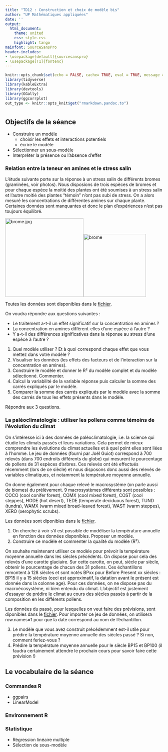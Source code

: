 ---
title: "TD12 : Construction et choix de modèle bis"
author: "UP Mathématiques appliquées"
date: ''
output:
  html_document:
    theme: united
    css: style.css
    highlight: tango
mainfont: SourceSansPro
header-includes:
- \usepackage[default]{sourcesanspro}
- \usepackage[T1]{fontenc}
---
  
  
```{r setup-TD12, include=FALSE}
knitr::opts_chunk$set(echo = FALSE, cache= TRUE, eval = TRUE, message = FALSE, warning = FALSE, results = 'hide', fig.show = 'hide')
library(tidyverse)
library(kableExtra)
library(devtools) 
library(GGally)
library(ggcorrplot)
out_type <- knitr::opts_knit$get("rmarkdown.pandoc.to")
```
# {.tabset .tabset-fade .tabset-pills}

##  Objectifs de la séance  

* Construire un modèle
  + choisir les effets et interactions potentiels 
  + écrire le modèle
* Sélectionner un sous-modèle
* Interpréter la présence ou l'absence d'effet
 

### Relation entre la teneur en amines et le stress salin

L'étude suivante porte sur la réponse à un stress salin de différents bromes (graminées, voir photos). Nous disposions de trois
espèces de bromes et pour chaque espèce la moitié des plantes ont été soumises à un stress salin et l'autre moitié des plantes "témoin" n'ont pas subi de stress. 
On a alors mesuré les concentrations de différentes amines sur chaque plante. Certaines données sont manquantes et donc le plan d'expériences n'est pas toujours équilibré.

<img src="brome.jpg" alt="brome.jpg" width="250"/><img src="Le-brome.jpg" alt="brome" width="200"/>

Toutes les données sont disponibles dans le [fichier](https://r-stat-sc-donnees.github.io/brome.csv).

On voudra répondre aux questions suivantes :

* Le traitement a-t-il un effet significatif sur la concentration en amines ?
* La concentration en amines diffèrent-elles d'une espèce à l'autre ?
* Y a-t-il des différences significatives dans la réponse au stress d'une espèce à l'autre ?

1. Quel modèle utiliser ? Et à quoi correspond chaque effet que vous mettez dans votre modèle ?
2. Visualiser les données (les effets des facteurs et de l'interaction sur la concentration en amines). 
3. Construire le modèle et donner le R² du modèle complet et du modèle sélectionné. Commenter.
4. Calcul la variabilité de la variable réponse puis calculer la somme des carrés expliqués par le modèle.
5. Comparer la somme des carrés expliqués par le modèle avec la somme des carrés de tous les effets présents dans le modèle.

Répondre aux 3 questions.


### La paléoclimatologie : utiliser les pollens comme témoins de l'évolution du climat

On s'intéresse ici à des données de paléoclimatologie, i.e. la science qui étudie les climats passés et leurs variations. Cela permet de mieux comprendre les évolutions du climat actuelles et à quel point elles sont liées à l'homme.
Le jeu de données (fourni par Joël Guiot) correspond à 700 relevés (dans 700 endroits différents du globe) qui mesurent le pourcentage de pollens de 31 espèces d'arbres. 
Ces relevés ont été effectués récemment (lors de ce siècle) et nous disposons donc aussi des relevés de variables climatiques, et notamment la température moyenne annuelle.

On donne également pour chaque relevé le macrosystème (on parle aussi de biomes) du prélèvement. 9 macrosystèmes différents sont possibles : COCO (cool conifer forest), COMX (cool mixed forest), COST (cool steppes), HODE (hot desert), TEDE (temperate deciduous forest), TUND (tundra), WAMX (warm mixed broad-leaved forest), WAST (warm steppes), XERO (xerophytic scrubs).

Les données sont diponibles dans le [fichier](https://r-stat-sc-donnees.github.io/paleo_present.csv). 

1. On cherche à voir s'il est possible de modéliser la température annuelle en fonction des données disponibles. Proposer un modèle.
2. Construire ce modèle et commenter la qualité du modèle (R²).

On souhaite maintenant utiliser ce modèle pour prévoir la température moyenne annuelle dans les siècles précédents. 
On dispose pour cela des relevés d'une carotte glaciaire. Sur cette carotte, on peut, siècle par siècle, obtenir le pourcentage de chacun des 31 pollens. Ces échantillons remontent à 128 siècles et sont notés BPxx pour Before Present xx siècles : BP15 il y a 15 siècles (ceci est approximatif, la datation avant le présent est donnée dans la colonne age). 
Pour ces données, on ne dispose pas du macroécosystème, ni bien entendu du climat. L'objectif est justement d'essayer de prédire le climat au cours des siècles passés à partir de la composition en les différents pollens.

Les données du passé, pour lesquelles on veut faire des prévisions, sont diponibles dans le [fichier](https://r-stat-sc-donnees.github.io/paleo_passe.csv). Pour importer ce jeu de données, on utilisera row.names=1 pour que la date correspond au nom de l'échantillon.

3. Le modèle que vous avez construit précédemment est-il utile pour prédire la température moyenne annuelle des siècles passé ? Si non, comment feriez-vous ?
4. Prédire la température moyenne annuelle pour le siècle BP15 et BP100 (il faudra certainement attendre le prochain cours pour savoir faire cette prévision !)

## Le vocabulaire de la séance

### Commandes R
- ggpairs
- LinearModel

### Environnement R


### Statistique 
- Régression linéaire multiple
- Sélection de sous-modèle 
